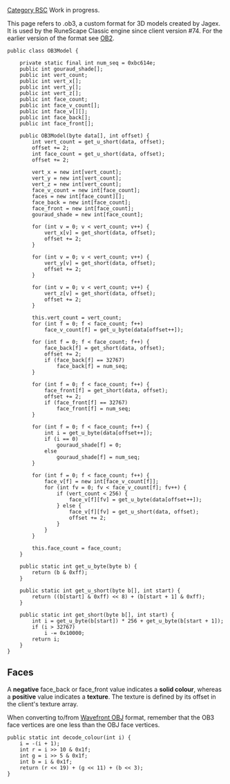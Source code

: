 [[Category RSC]]
Work in progress.

This page refers to .ob3, a custom format for 3D models created by Jagex. It is used by the RuneScape Classic engine since client version #74. For the earlier version of the format see [[OB2|OB2]].

<pre>public class OB3Model {

	private static final int num_seq = 0xbc614e;
	public int gouraud_shade[];
	public int vert_count;
	public int vert_x[];
	public int vert_y[];
	public int vert_z[];
	public int face_count;
	public int face_v_count[];
	public int face_v[][];
	public int face_back[];
	public int face_front[];

	public OB3Model(byte data[], int offset) {
		int vert_count = get_u_short(data, offset);
		offset += 2;
		int face_count = get_u_short(data, offset);
		offset += 2;

		vert_x = new int[vert_count];
		vert_y = new int[vert_count];
		vert_z = new int[vert_count];
		face_v_count = new int[face_count];
		faces = new int[face_count][];
		face_back = new int[face_count];
		face_front = new int[face_count];
		gouraud_shade = new int[face_count];

		for (int v = 0; v < vert_count; v++) {
			vert_x[v] = get_short(data, offset);
			offset += 2;
		}

		for (int v = 0; v < vert_count; v++) {
			vert_y[v] = get_short(data, offset);
			offset += 2;
		}

		for (int v = 0; v < vert_count; v++) {
			vert_z[v] = get_short(data, offset);
			offset += 2;
		}

		this.vert_count = vert_count;
		for (int f = 0; f < face_count; f++)
			face_v_count[f] = get_u_byte(data[offset++]);

		for (int f = 0; f < face_count; f++) {
			face_back[f] = get_short(data, offset);
			offset += 2;
			if (face_back[f] == 32767)
				face_back[f] = num_seq;
		}

		for (int f = 0; f < face_count; f++) {
			face_front[f] = get_short(data, offset);
			offset += 2;
			if (face_front[f] == 32767)
				face_front[f] = num_seq;
		}

		for (int f = 0; f < face_count; f++) {
			int i = get_u_byte(data[offset++]);
			if (i == 0)
				gouraud_shade[f] = 0;
			else
				gouraud_shade[f] = num_seq;
		}

		for (int f = 0; f < face_count; f++) {
			face_v[f] = new int[face_v_count[f]];
			for (int fv = 0; fv < face_v_count[f]; fv++) {
				if (vert_count < 256) {
					face_v[f][fv] = get_u_byte(data[offset++]);
				} else {
					face_v[f][fv] = get_u_short(data, offset);
					offset += 2;
				}
			}
		}

		this.face_count = face_count;
	}

	public static int get_u_byte(byte b) {
		return (b & 0xff);
	}

	public static int get_u_short(byte b[], int start) {
		return ((b[start] & 0xff) << 8) + (b[start + 1] & 0xff);
	}

	public static int get_short(byte b[], int start) {
		int i = get_u_byte(b[start]) * 256 + get_u_byte(b[start + 1]);
		if (i > 32767)
			i -= 0x10000;
		return i;
	}
}
</pre>

== '''Faces''' ==
A '''negative''' face_back or face_front value indicates a '''solid colour''', whereas a '''positive''' value indicates a '''texture'''. The texture is defined by its offset in the client's texture array.

When converting to/from [http://en.wikipedia.org/wiki/Wavefront_.obj_file Wavefront OBJ] format, remember that the OB3 face vertices are one less than the OBJ face vertices.

<pre>public static int decode_colour(int i) {
	i = -(i + 1);
	int r = i >> 10 & 0x1f;
	int g = i >> 5 & 0x1f;
	int b = i & 0x1f;
	return (r << 19) + (g << 11) + (b << 3);
}
</pre>
